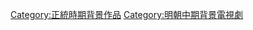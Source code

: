 {{明朝背景作品分類導航|背景電視劇}}

[[Category:正統時期背景作品|Category:正統時期背景作品]]
[[Category:明朝中期背景電視劇|Category:明朝中期背景電視劇]]